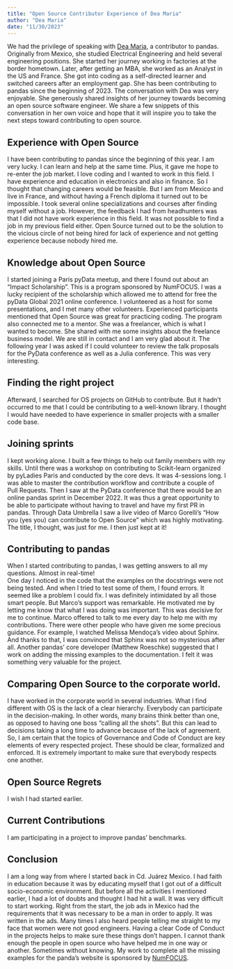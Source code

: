 ```yaml
---
title: "Open Source Contributor Experience of Dea Maria"
author: "Dea Maria"
date: "11/30/2023"
---
```

We had the privilege of speaking with [Dea Maria](https://www.linkedin.com/in/dea-mar%C3%ADa-l%C3%A9on-11a792/), a contributor to pandas. Originally from Mexico, she studied Electrical Engineering and held several engineering positions. She started her journey working in factories at the border hometown. Later, after getting an MBA, she worked as an Analyst in the US and France.
She got into coding as a self-directed learner and switched careers after an employment gap. She has been contributing to pandas since the beginning of 2023. 
The conversation with Dea was very enjoyable. She generously shared insights of her journey towards becoming an open source software engineer. We share a few snippets of this conversation in her own voice and hope that it will inspire you to take the next steps toward contributing to open source. 

## Experience with Open Source
I have been contributing to pandas since the beginning of this year. I am very lucky. I can learn and help at the same time. Plus, it gave me hope to re-enter the job market. 
I love coding and I wanted to work in this field. I have experience and education in electronics and also in finance. So I thought that changing careers would be feasible. But I am from Mexico and live in France, and without having a French diploma it turned out to be impossible.
I took several online specializations and courses after finding myself without a job. However, the feedback I had from headhunters was that I did not have work experience in this field. It was not possible to find a job in my previous field either.
Open Source turned out to be the solution to the vicious circle of not being hired for lack of experience and not getting experience because nobody hired me.

## Knowledge about Open Source
I started joining a Paris pyData meetup, and there I found out about an “Impact Scholarship”. This is a program sponsored by NumFOCUS. I was a lucky recipient of the scholarship which allowed me to attend for free the pyData Global 2021 online conference. I volunteered as a host for some presentations, and I met many other volunteers. Experienced participants mentioned that Open Source was great for practicing coding.
The program also connected me to a mentor. She was a freelancer, which is what I wanted to become. She shared with me some insights about the freelance business model. We are still in contact and I am very glad about it. 
The following year I was asked if I could volunteer to review the talk proposals for the PyData conference as well as a Julia conference. This was very interesting.

## Finding the right project
Afterward, I searched for OS projects on GitHub to contribute. But it hadn’t occurred to me that I could be contributing to a well-known library. I thought I would have needed to have experience in smaller projects with a smaller code base.

## Joining sprints
I kept working alone. I built a few things to help out family members with my skills. Until there was a workshop on contributing to Scikit-learn organized by pyLadies Paris and conducted by the core devs. It was 4-sessions long. I was able to master the contribution workflow and contribute a couple of Pull Requests.
Then I saw at the PyData conference that there would be an online pandas sprint in December 2022. It was thus a great opportunity to be able to participate without having to travel and have my first PR in pandas. 
Through Data Umbrella I saw a live video of Marco Gorelli’s “How you (yes you) can contribute to Open Source” which was highly motivating. The title, I thought, was just for me. I then just kept at it!

## Contributing to pandas
When I started contributing to pandas, I was getting answers to all my questions. Almost in real-time!  
One day I noticed in the code that the examples on the docstrings were not being tested. And when I tried to test some of them, I found errors. It seemed like a problem I could fix. 
I was definitely intimidated by all those smart people. But Marco’s support was remarkable. He motivated me by letting me know that what I was doing was important. This was decisive for me to continue. Marco offered to talk to me every day to help me with my contributions.
There were other people who have given me some precious guidance. For example, I watched Melissa Mendoça’s video about Sphinx. And thanks to that, I was convinced that Sphinx was not so mysterious after all.
Another pandas’ core developer (Matthew Roeschke) suggested that I work on adding the missing examples to the documentation. I felt it was something very valuable for the project.

## Comparing Open Source to the corporate world. 
I have worked in the corporate world in several industries. What I find different with OS is the lack of a clear hierarchy. Everybody can participate in the decision-making. In other words, many brains think better than one, as opposed to having one boss “calling all the shots”. But this can lead to decisions taking a long time to advance because of the lack of agreement.
So, I am certain that the topics of Governance and Code of Conduct are key elements of every respected project. These should be clear, formalized and enforced. It is extremely important to make sure that everybody respects one another. 

## Open Source Regrets
I wish I had started earlier.

## Current Contributions
I am participating in a project to improve pandas' benchmarks.

## Conclusion 
I am a long way from where I started back in Cd. Juárez Mexico. I had faith in education because it was by educating myself that I got out of a difficult socio-economic environment. But before all the activities I mentioned earlier, I had a lot of doubts and thought I had hit a wall. 
It was very difficult to start working. Right from the start, the job ads in Mexico had the requirements that it was necessary to be a man in order to apply. It was written in the ads. Many times I also heard people telling me straight to my face that women were not good engineers. 
Having a clear Code of Conduct in the projects helps to make sure these things don’t happen. 
I cannot thank enough the people in open source who have helped me in one way or another. Sometimes without knowing. My work to complete all the missing examples for the panda’s website is sponsored by [NumFOCUS](https://numfocus.org/).




